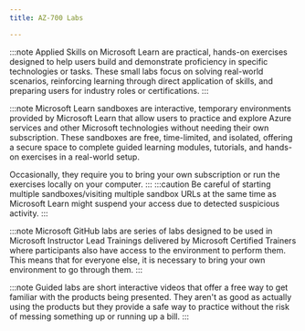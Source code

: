 ---
title: AZ-700 Labs

---

<Tabs>
  <TabItem label="Applied Skills">

:::note 
Applied Skills on Microsoft Learn are practical, hands-on exercises designed to help users build and demonstrate proficiency in specific technologies or tasks. These small labs focus on solving real-world scenarios, reinforcing learning through direct application of skills, and preparing users for industry roles or certifications.
:::

  <CardGrid>
    <LinkCard title="Configure secure access to your workloads using Azure networking" href="https://learn.microsoft.com/credentials/applied-skills/configure-secure-workloads-use-azure-virtual-networking/?WT.mc_id=studentamb_165290" /> 
  </CardGrid>
  </TabItem>

  <TabItem label="Microsoft Learn">

:::note 
Microsoft Learn sandboxes are interactive, temporary environments provided by Microsoft Learn that allow users to practice and explore Azure services and other Microsoft technologies without needing their own subscription. These sandboxes are free, time-limited, and isolated, offering a secure space to complete guided learning modules, tutorials, and hands-on exercises in a real-world setup.

Occasionally, they require you to bring your own subscription or run the exercises locally on your computer.
:::
:::caution 
Be careful of starting multiple sandboxes/visiting multiple sandbox URLs at the same time as Microsoft Learn might suspend your access due to detected suspicious activity. 
:::

  <CardGrid>  
    <LinkCard title="Design and implement a virtual network in Azure" href="https://learn.microsoft.com/training/modules/introduction-to-azure-virtual-networks/4-exercise-design-implement-virtual-network-azure/?WT.mc_id=studentamb_165290" /> 
    <LinkCard title="Configure domain name servers settings in Azure" href="https://learn.microsoft.com/training/modules/introduction-to-azure-virtual-networks/6-exercise-configure-domain-name-servers-configuration-azure/?WT.mc_id=studentamb_165290" /> 
    <LinkCard title="Connect two Azure virtual networks using global virtual network peering" href="https://learn.microsoft.com/training/modules/introduction-to-azure-virtual-networks/8-exercise-connect-two-azure-virtual-networks-global/?WT.mc_id=studentamb_165290" /> 
    <LinkCard title="Create and configure a virtual network gateway" href="https://learn.microsoft.com/training/modules/design-implement-hybrid-networking/3-exercise-create-configure-local-network-gateway/?WT.mc_id=studentamb_165290" /> 
    <LinkCard title="Create a Virtual WAN by using the Azure portal" href="https://learn.microsoft.com/training/modules/design-implement-hybrid-networking/7-exercise-create-virtual-wan-by-using-azure-portal/?WT.mc_id=studentamb_165290" /> 
    <LinkCard title="Configure an ExpressRoute gateway" href="https://learn.microsoft.com/training/modules/design-implement-azure-expressroute/4-exercise-configure-expressroute-gateway/?WT.mc_id=studentamb_165290" /> 
    <LinkCard title="Provision an ExpressRoute circuit" href="https://learn.microsoft.com/training/modules/design-implement-azure-expressroute/5-exercise-provision-expressroute-circuit/?WT.mc_id=studentamb_165290" /> 
    <LinkCard title="Create and configure an Azure load balancer" href="https://learn.microsoft.com/training/modules/load-balancing-non-https-traffic-azure/4-exercise-create-configure-azure-load-balancer/?WT.mc_id=studentamb_165290" /> 
    <LinkCard title="Create a Traffic Manager profile using the Azure portal" href="https://learn.microsoft.com/training/modules/load-balancing-non-https-traffic-azure/6-exercise-create-traffic-manager-profile-using-azure-portal/?WT.mc_id=studentamb_165290" /> 
    <LinkCard title="Deploy Azure Application Gateway" href="https://learn.microsoft.com/training/modules/load-balancing-https-traffic-azure/4-exercise-deploy-azure-application-gateway/?WT.mc_id=studentamb_165290" /> 
    <LinkCard title="Create a Front Door for a highly available web application" href="https://learn.microsoft.com/training/modules/load-balancing-https-traffic-azure/6-exercise-create-front-door-for-highly-available/?WT.mc_id=studentamb_165290" /> 
    <LinkCard title="Configure DDoS Protection on a virtual network using the Azure portal" href="https://learn.microsoft.com/training/modules/design-implement-network-security-monitoring/4-exercise-configure-ddos-protection-virtual-network-using-azure-portal/?WT.mc_id=studentamb_165290" /> 
    <LinkCard title="Deploy and configure Azure Firewall using the Azure portal" href="https://learn.microsoft.com/training/modules/design-implement-network-security-monitoring/7-exercise-deploy-configure-azure-firewall-using-azure-portal/?WT.mc_id=studentamb_165290" /> 
    <LinkCard title="Secure your Virtual Hub using Azure Firewall Manager" href="https://learn.microsoft.com/training/modules/design-implement-network-security-monitoring/9-exercise-secure-your-virtual-hub-using-azure-firewall-manager/?WT.mc_id=studentamb_165290" /> 
    <LinkCard title="Restrict network access to PaaS resources with virtual network service endpoints using the Azure portal" href="https://learn.microsoft.com/training/modules/design-implement-private-access-to-azure-services/5-exercise-restrict-network-paas-resources-virtual-network-service-endpoints/?WT.mc_id=studentamb_165290" /> 
    <LinkCard title="Create an Azure private endpoint using Azure PowerShell" href="https://learn.microsoft.com/training/modules/design-implement-private-access-to-azure-services/6-exercise-create-azure-private-endpoint-using-azure-powershell/?WT.mc_id=studentamb_165290" /> 
    <LinkCard title="Monitor a load balancer resource using Azure monitor" href="https://learn.microsoft.com/training/modules/design-implement-network-monitoring/3-exercise-monitor-load-balancer-resource-using-azure-monitor/?WT.mc_id=studentamb_165290" /> 
  </CardGrid>
  </TabItem>

  <TabItem label="Microsoft GitHub">

:::note 
Microsoft GitHub labs are series of labs designed to be used in Microsoft Instructor Lead Trainings delivered by Microsoft Certified Trainers where participants also have access to the environment to perform them. This means that for everyone else, it is necessary to bring your own environment to go through them. 
:::

  <CardGrid>
    <LinkCard title="Design and implement a Virtual Network in Azure" href="https://microsoftlearning.github.io/AZ-700-Designing-and-Implementing-Microsoft-Azure-Networking-Solutions/Instructions/Exercises/M01-Unit%204%20Design%20and%20implement%20a%20Virtual%20Network%20in%20Azure.html" /> 
    <LinkCard title="Configure DNS settings in Azure" href="https://microsoftlearning.github.io/AZ-700-Designing-and-Implementing-Microsoft-Azure-Networking-Solutions/Instructions/Exercises/M01-Unit%206%20Configure%20DNS%20settings%20in%20Azure.html" /> 
    <LinkCard title="Connect two Azure Virtual Networks using global virtual network peering" href="https://microsoftlearning.github.io/AZ-700-Designing-and-Implementing-Microsoft-Azure-Networking-Solutions/Instructions/Exercises/M01-Unit%208%20Connect%20two%20Azure%20Virtual%20Networks%20using%20global%20virtual%20network%20peering.html" /> 
    <LinkCard title="Create and configure a virtual network gateway" href="https://microsoftlearning.github.io/AZ-700-Designing-and-Implementing-Microsoft-Azure-Networking-Solutions/Instructions/Exercises/M02-Unit%203%20Create%20and%20configure%20a%20virtual%20network%20gateway.html" /> 
    <LinkCard title="Create a Virtual WAN by using Azure Portal" href="https://microsoftlearning.github.io/AZ-700-Designing-and-Implementing-Microsoft-Azure-Networking-Solutions/Instructions/Exercises/M02-Unit%207%20Create%20a%20Virtual%20WAN%20by%20using%20Azure%20Portal.html" /> 
    <LinkCard title="Configure an ExpressRoute Gateway" href="https://microsoftlearning.github.io/AZ-700-Designing-and-Implementing-Microsoft-Azure-Networking-Solutions/Instructions/Exercises/M03-Unit%204%20Configure%20an%20ExpressRoute%20Gateway.html" /> 
    <LinkCard title="Provision an ExpressRoute circuit" href="https://microsoftlearning.github.io/AZ-700-Designing-and-Implementing-Microsoft-Azure-Networking-Solutions/Instructions/Exercises/M03-Unit%205%20Provision%20an%20ExpressRoute%20circuit.html" /> 
    <LinkCard title="Create and configure an Azure load balancer" href="https://microsoftlearning.github.io/AZ-700-Designing-and-Implementing-Microsoft-Azure-Networking-Solutions/Instructions/Exercises/M04-Unit%204%20Create%20and%20configure%20an%20Azure%20load%20balancer.html" /> 
    <LinkCard title="Create a Traffic Manager profile using the Azure portal" href="https://microsoftlearning.github.io/AZ-700-Designing-and-Implementing-Microsoft-Azure-Networking-Solutions/Instructions/Exercises/M04-Unit%206%20Create%20a%20Traffic%20Manager%20profile%20using%20the%20Azure%20portal.html" /> 
    <LinkCard title="Deploy Azure Application Gateway" href="https://microsoftlearning.github.io/AZ-700-Designing-and-Implementing-Microsoft-Azure-Networking-Solutions/Instructions/Exercises/M05-Unit%204%20Deploy%20Azure%20application%20gateway.html" /> 
    <LinkCard title="Create a Front Door for a highly available web application using the Azure portal" href="https://microsoftlearning.github.io/AZ-700-Designing-and-Implementing-Microsoft-Azure-Networking-Solutions/Instructions/Exercises/M05-Unit%206%20Create%20a%20front%20door%20for%20a%20highly%20available%20web%20application%20using%20the%20Azure%20portal.html" /> 
    <LinkCard title="Configure DDoS Protection on a virtual network using the Azure portal" href="https://microsoftlearning.github.io/AZ-700-Designing-and-Implementing-Microsoft-Azure-Networking-Solutions/Instructions/Exercises/M06-Unit%204%20Configure%20DDoS%20Protection%20on%20a%20virtual%20network%20using%20the%20Azure%20portal.html" /> 
    <LinkCard title="Deploy and configure Azure Firewall using the Azure portal" href="https://microsoftlearning.github.io/AZ-700-Designing-and-Implementing-Microsoft-Azure-Networking-Solutions/Instructions/Exercises/M06-Unit%207%20Deploy%20and%20configure%20Azure%20Firewall%20using%20the%20Azure%20portal.html" /> 
    <LinkCard title="Secure your virtual hub using Azure Firewall Manager" href="https://microsoftlearning.github.io/AZ-700-Designing-and-Implementing-Microsoft-Azure-Networking-Solutions/Instructions/Exercises/M06-Unit%209%20Secure%20your%20virtual%20hub%20using%20Azure%20Firewall%20Manager.html" /> 
    <LinkCard title="Restrict network access to PaaS resources with virtual network service endpoints" href="https://microsoftlearning.github.io/AZ-700-Designing-and-Implementing-Microsoft-Azure-Networking-Solutions/Instructions/Exercises/M07-Unit%205%20Restrict%20network%20access%20to%20PaaS%20resources%20with%20virtual%20network%20service%20endpoints.html" /> 
    <LinkCard title="Create an Azure private endpoint using Azure PowerShell" href="https://microsoftlearning.github.io/AZ-700-Designing-and-Implementing-Microsoft-Azure-Networking-Solutions/Instructions/Exercises/M07-Unit%206%20Create%20an%20Azure%20private%20endpoint%20using%20Azure%20PowerShell.html" /> 
    <LinkCard title="Monitor a load balancer resource using Azure Monitor" href="https://microsoftlearning.github.io/AZ-700-Designing-and-Implementing-Microsoft-Azure-Networking-Solutions/Instructions/Exercises/M08-Unit%203%20Monitor%20a%20load%20balancer%20resource%20using%20Azure%20Monitor.html" /> 
  </CardGrid>
  </TabItem>

  <TabItem label="Guided Labs">

:::note 
Guided labs are short interactive videos that offer a free way to get familiar with the products being presented. They aren't as good as actually using the products but they provide a safe way to practice without the risk of messing something up or running up a bill.
:::

  <CardGrid>
    <LinkCard title="Design and implement a virtual network in Azure" href="https://mslabs.cloudguides.com/guides/AZ-700%20Lab%20Simulation%20-%20Design%20and%20implement%20a%20virtual%20network%20in%20Azure" /> 
    <LinkCard title="Configure domain name servers settings in Azure" href="https://mslabs.cloudguides.com/guides/AZ-700%20Lab%20Simulation%20-%20Configure%20DNS%20settings%20in%20Azure" /> 
    <LinkCard title="Connect two Azure virtual networks using global virtual network peering" href="https://mslabs.cloudguides.com/guides/AZ-700%20Lab%20Simulation%20-%20Connect%20two%20Azure%20virtual%20networks%20using%20global%20virtual%20network%20peering" /> 
    <LinkCard title="Create and configure a virtual network gateway" href="https://mslabs.cloudguides.com/guides/AZ-700%20Lab%20Simulation%20-%20Create%20and%20configure%20a%20virtual%20network%20gateway" /> 
    <LinkCard title="Create a Virtual WAN by using the Azure portal" href="https://mslabs.cloudguides.com/guides/AZ-700%20Lab%20Simulation%20-%20Create%20a%20virtual%20WAN%20using%20the%20Azure%20portal" /> 
    <LinkCard title="Configure an ExpressRoute gateway" href="https://mslabs.cloudguides.com/guides/AZ-700%20Lab%20Simulation%20-%20Configure%20an%20ExpressRoute%20gateway" /> 
    <LinkCard title="Provision an ExpressRoute circuit" href="https://mslabs.cloudguides.com/guides/AZ-700%20Lab%20Simulation%20-%20Provision%20an%20ExpressRoute%20circuit" /> 
    <LinkCard title="Create and configure an Azure load balancer" href="https://mslabs.cloudguides.com/guides/AZ-700%20Lab%20Simulation%20-%20Create%20and%20configure%20an%20Azure%20load%20balancer" /> 
    <LinkCard title="Create a Traffic Manager profile using the Azure portal" href="https://mslabs.cloudguides.com/guides/AZ-700%20Lab%20Simulation%20-%20Create%20a%20Traffic%20Manager%20profile%20using%20the%20Azure%20portal" /> 
    <LinkCard title="Deploy Azure Application Gateway" href="https://mslabs.cloudguides.com/guides/AZ-700%20Lab%20Simulation%20-%20Deploy%20Azure%20Application%20Gateway" /> 
    <LinkCard title="Create a Front Door for a highly available web application" href="https://mslabs.cloudguides.com/guides/AZ-700%20Lab%20Simulation%20-%20Create%20a%20Front%20Door%20profile%20for%20a%20highly%20available%20web%20application" /> 
    <LinkCard title="Configure DDoS Protection on a virtual network using the Azure portal" href="https://mslabs.cloudguides.com/guides/AZ-700%20Lab%20Simulation%20-%20Configure%20Azure%20DDoS%20Protection%20on%20a%20virtual%20network" /> 
    <LinkCard title="Deploy and configure Azure Firewall using the Azure portal" href="https://mslabs.cloudguides.com/guides/AZ-700%20Lab%20Simulation%20-%20Deploy%20and%20configure%20Azure%20Firewall%20using%20the%20Azure%20portal" /> 
    <LinkCard title="Secure your Virtual Hub using Azure Firewall Manager" href="https://mslabs.cloudguides.com/guides/AZ-700%20Lab%20Simulation%20-%20Secure%20your%20virtual%20hub%20using%20Azure%20Firewall%20Manager" /> 
    <LinkCard title="Restrict network access to PaaS resources with virtual network service endpoints using the Azure portal" href="https://mslabs.cloudguides.com/guides/AZ-700%20Lab%20Simulation%20-%20Restrict%20network%20access%20to%20PaaS%20resources%20with%20virtual%20network%20service%20endpoints" /> 
    <LinkCard title="Create an Azure private endpoint using Azure PowerShell" href="https://mslabs.cloudguides.com/guides/AZ-700%20Lab%20Simulation%20-%20Create%20an%20Azure%20private%20endpoint%20using%20Azure%20PowerShell" /> 
    <LinkCard title="Monitor a load balancer resource using Azure monitor" href="https://mslabs.cloudguides.com/guides/AZ-700%20Lab%20Simulation%20-%20Monitor%20a%20load%20balancer%20resource%20using%20Azure%20Monitor" /> 
  </CardGrid>
  </TabItem>
</Tabs>
